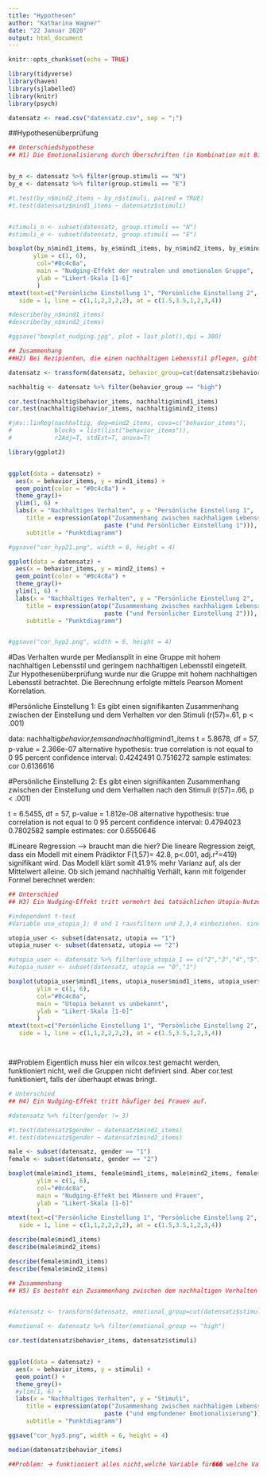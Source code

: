 ```yaml
---
title: "Hypothesen"
author: "Katharina Wagner"
date: "22 Januar 2020"
output: html_document
---
```


```r
knitr::opts_chunk$set(echo = TRUE)
```


```r

library(tidyverse)
library(haven)
library(sjlabelled)
library(knitr)
library(psych)

datensatz <- read.csv("datensatz.csv", sep = ";")
```

##Hypothesenüberprüfung
```r
## Unterschiedshypothese
## H1) Die Emotionalisierung durch Überschriften (in Kombination mit Bildern) in Utopia-Artikeln bewirkt einen Nudging-Effekt auf Rezipienten


by_n <- datensatz %>% filter(group.stimuli == "N")
by_e <- datensatz %>% filter(group.stimuli == "E")

#t.test(by_n$mind2_items ~ by_n$stimuli, paired = TRUE)
#t.test(datensatz$mind1_items ~ datensatz$stimuli)


#stimuli_n <- subset(datensatz, group.stimuli == "N")
#stimuli_e <- subset(datensatz, group.stimuli == "E")

boxplot(by_n$mind1_items, by_e$mind1_items, by_n$mind2_items, by_e$mind2_items,
       ylim = c(1, 6),
        col="#0c4c8a",
        main = "Nudging-Effekt der neutralen und emotionalen Gruppe",
        ylab = "Likert-Skala [1-6]"
        )
mtext(text=c("Persönliche Einstellung 1", "Persönliche Einstellung 2", "neutral", "emotional", "neutral", "emotional"),
   side = 1, line = c(1,1,2,2,2,2), at = c(1.5,3.5,1,2,3,4))

#describe(by_n$mind1_items)
#describe(by_n$mind2_items)

#ggsave("boxplot_nudging.jpg", plot = last_plot(),dpi = 300)

```

```r

## Zusammenhang 
##H2) Bei Rezipienten, die einen nachhaltigen Lebensstil pflegen, gibt es einen Nudging-Effekt.

datensatz <- transform(datensatz, behavior_group=cut(datensatz$behavior_items, breaks=c(-Inf, median(datensatz$behavior_items), Inf), labels=c("low", "high")))

nachhaltig <- datensatz %>% filter(behavior_group == "high")

cor.test(nachhaltig$behavior_items, nachhaltig$mind1_items)
cor.test(nachhaltig$behavior_items, nachhaltig$mind2_items)

#jmv::linReg(nachhaltig, dep=mind2_items, covs=c("behavior_items"),
#            blocks = list(list("behavior_items")),
#            r2Adj=T, stdEst=T, anova=T)

library(ggplot2)


ggplot(data = datensatz) +
  aes(x = behavior_items, y = mind1_items) +
  geom_point(color = "#0c4c8a") +
  theme_gray()+
  ylim(1, 6) +
  labs(x = "Nachhaltiges Verhalten", y = "Persönliche Einstellung 1",
     title = expression(atop("Zusammenhang zwischen nachhaligem Lebensstil", 
                           paste ("und Persönlicher Einstellung 1"))),
     subtitle = "Punktdiagramm")

#ggsave("cor_hyp21.png", width = 6, height = 4)

ggplot(data = datensatz) +
  aes(x = behavior_items, y = mind2_items) +
  geom_point(color = "#0c4c8a") +
  theme_gray()+
  ylim(1, 6) +
  labs(x = "Nachhaltiges Verhalten", y = "Persönliche Einstellung 2",
     title = expression(atop("Zusammenhang zwischen nachhaligem Lebensstil", 
                           paste ("und Persönlicher Einstellung 2"))),
     subtitle = "Punktdiagramm")


#ggsave("cor_hyp2.png", width = 6, height = 4)
```
#Das Verhalten wurde per Mediansplit in eine Gruppe mit hohem nachhaltigen Lebensstil und geringem nachhaltigen Lebensstil eingeteilt. Zur Hypothesenüberprüfung wurde nur die Gruppe mit hohem nachhaltigen Lebensstil betrachtet. Die Berechnung erfolgte mittels Pearson Moment Korrelation.

#Persönliche Einstellung 1:
Es gibt einen signifikanten Zusammenhang zwischen der Einstellung und dem Verhalten vor den Stimuli (r(57)=.61, p < .001)

data:  nachhaltig$behavior_items and nachhaltig$mind1_items
t = 5.8678, df = 57, p-value = 2.366e-07
alternative hypothesis: true correlation is not equal to 0
95 percent confidence interval:
 0.4242491 0.7516272
sample estimates:
      cor 
0.6136616 

#Persönliche Einstellung 2:
Es gibt einen signifikanten Zusammenhang zwischen der Einstellung und dem Verhalten nach den Stimuli (r(57)=.66, p < .001)

t = 6.5455, df = 57, p-value = 1.812e-08
alternative hypothesis: true correlation is not equal to 0
95 percent confidence interval:
 0.4794023 0.7802582
sample estimates:
      cor 
0.6550646 


#Lineare Regression --> braucht man die hier?
Die lineare Regression zeigt, dass ein Modell mit einem Prädiktor F(1,57)= 42.8, p<.001, adj.r²=419) signifikant wird. Das Modell klärt somit 41.9% mehr Varianz auf, als der Mittelwert alleine. Ob sich jemand nachhaltig Verhält, kann mit folgender Formel berechnet werden: 

```r
## Unterschied
## H3) Ein Nudging-Effekt tritt vermehrt bei tatsächlichen Utopia-Nutzern auf.

#independent t-test
#Variable use_utopia_1: 0 und 1 rausfiltern und 2,3,4 einbeziehen. sind aber nur 9 Nutzer

utopia_user <- subset(datensatz, utopia == "1")
utopia_nuser <- subset(datensatz, utopia == "2")

#utopia_user <- datensatz %>% filter(use_utopia_1 == c("2","3","4","5"))
#utopia_nuser <- subset(datensatz, utopia == "0","1")

boxplot(utopia_user$mind1_items, utopia_nuser$mind1_items, utopia_user$mind2_items, utopia_nuser$mind2_items,
        ylim = c(1, 6),
        col="#0c4c8a",
        main = "Utopia bekannt vs unbekannt",
        ylab = "Likert-Skala [1-6]"
        )
mtext(text=c("Persönliche Einstellung 1", "Persönliche Einstellung 2", "Utopia bekannt", "Utopia unbekannt", "Utopia bekannt", "Utopia unbekannt"),
   side = 1, line = c(1,1,2,2,2,2), at = c(1.5,3.5,1,2,3,4))




```
##Problem
Eigentlich muss hier ein wilcox.test gemacht werden, funktioniert nicht, weil die Gruppen nicht definiert sind. Aber cor.test funktioniert, falls der überhaupt etwas bringt.

```r

# Unterschied
## H4) Ein Nudging-Effekt tritt häufiger bei Frauen auf.

#datensatz %>% filter(gender != 3)

#t.test(datensatz$gender ~ datensatz$mind1_items)
#t.test(datensatz$gender ~ datensatz$mind2_items)

male <- subset(datensatz, gender == "1")
female <- subset(datensatz, gender == "2")

boxplot(male$mind1_items, female$mind1_items, male$mind2_items, female$mind2_items,
        ylim = c(1, 6),
        col="#0c4c8a",
        main = "Nudging-Effekt bei Männern und Frauen",
        ylab = "Likert-Skala [1-6]"
        )
mtext(text=c("Persönliche Einstellung 1", "Persönliche Einstellung 2", "Männer", "Frauen", "Männer", "Frauen"),
   side = 1, line = c(1,1,2,2,2,2), at = c(1.5,3.5,1,2,3,4))

describe(male$mind1_items)
describe(male$mind2_items)

describe(female$mind1_items)
describe(female$mind2_items)

```


```r
## Zusammenhang
## H5) Es besteht ein Zusammenhang zwischen dem nachhaltigen Verhalten eines Nutzers und der empfundenen Emotionalisierung.


#datensatz <- transform(datensatz, emotional_group=cut(datensatz$stimuli, breaks=c(-Inf, median(datensatz$stimuli), Inf), labels=c("low", "high")))

#emotional <- datensatz %>% filter(emotional_group == "high")

cor.test(datensatz$behavior_items, datensatz$stimuli)


ggplot(data = datensatz) +
  aes(x = behavior_items, y = stimuli) +
  geom_point() +
  theme_grey()+
  #ylim(1, 6) +
  labs(x = "Nachhaltiges Verhalten", y = "Stimuli",
     title = expression(atop("Zusammenhang zwischen nachhaligem Lebensstil", 
                           paste ("und empfundener Emotionalisierung"))),
     subtitle = "Punktdiagramm")

ggsave("cor_hyp5.png", width = 6, height = 4)

median(datensatz$behavior_items)

##Problem: 🡪 funktioniert alles nicht,welche Variable für��� welche Variable für die empfundene Emtionalisierung?

```